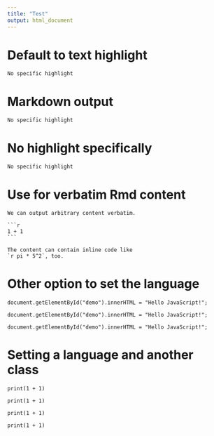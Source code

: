 ```yaml
---
title: "Test"
output: html_document
---
```


# Default to text highlight

```verbatim
No specific highlight
```

# Markdown output

```verbatim
No specific highlight
```

# No highlight specifically

````verbatim
No specific highlight
````

# Use for verbatim Rmd content

````verbatim
We can output arbitrary content verbatim.
  
```r
1 + 1
```

The content can contain inline code like
`r pi * 5^2`, too.
````

# Other option to set the language 

````verbatim
document.getElementById("demo").innerHTML = "Hello JavaScript!";
````

````verbatim
document.getElementById("demo").innerHTML = "Hello JavaScript!";
````

````verbatim
document.getElementById("demo").innerHTML = "Hello JavaScript!";
````

# Setting a language and another class

```verbatim
print(1 + 1)
```

```verbatim
print(1 + 1)
```

```verbatim
print(1 + 1)
```

```verbatim
print(1 + 1)
```
